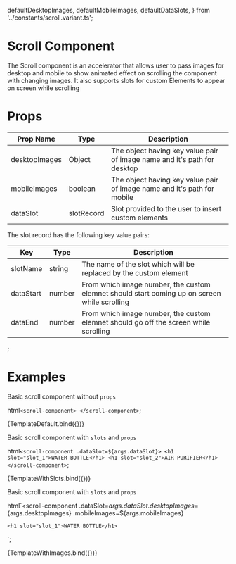   defaultDesktopImages,
  defaultMobileImages,
  defaultDataSlots,
} from '../constants/scroll.variant.ts';

# Scroll Component

The Scroll component is an accelerator that allows user to pass images for desktop and mobile to show animated effect on scrolling the component with changing images. It also supports slots for custom Elements to appear on screen while scrolling

# Props

| Prop Name     | Type       | Description                                                              |
| ------------- | ---------- | ------------------------------------------------------------------------ |
| desktopImages | Object     | The object having key value pair of image name and it's path for desktop |
| mobileImages  | boolean    | The object having key value pair of image name and it's path for mobile  |
| dataSlot      | slotRecord | Slot provided to the user to insert custom elements                      |

The slot record has the following key value pairs:

| Key       | Type   | Description                                                                                  |
| --------- | ------ | -------------------------------------------------------------------------------------------- |
| slotName  | string | The name of the slot which will be replaced by the custom element                            |
| dataStart | number | From which image number, the custom elemnet should start coming up on screen while scrolling |
| dataEnd   | number | From which image number, the custom elemnet should go off the screen while scrolling         |


<Meta title="Accelerators/Scroll" />;

# Examples

Basic  scroll component without `props`

  html`<scroll-component> </scroll-component>`;

<Canvas columns={1}>
  <Story name="default">{TemplateDefault.bind({})}</Story>
</Canvas>

Basic scroll component with `slots` and `props`

  html`<scroll-component .dataSlot=${args.dataSlot}>
    <h1 slot="slot_1">WATER BOTTLE</h1>
    <h1 slot="slot_2">AIR PURIFIER</h1>
  </scroll-component>`;

<Canvas columns={1}>
  <Story
    name="withSlots"
    args={{
      dataSlot: [
        {
          dataStart: 1,
          dataEnd: 2,
          slotName: 'slot_1',
        },
        {
          dataStart: 3,
          dataEnd: 5,
          slotName: 'slot_2',
        },
      ],
    }}
  >
    {TemplateWithSlots.bind({})}
  </Story>
</Canvas>

Basic  scroll component with `slots` and `props`

  html`<scroll-component
    .dataSlot=${args.dataSlot}
    .desktopImages=${args.desktopImages}
    .mobileImages=${args.mobileImages}
  >
    <h1 slot="slot_1">WATER BOTTLE</h1>
  </scroll-component>`;

<Canvas columns={1}>
  <Story
    name="withImages"
    args={{
      dataSlot: defaultDataSlots,
      desktopImages: defaultDesktopImages,
      mobileImages: defaultMobileImages,
    }}
  >
    {TemplateWithImages.bind({})}
  </Story>
</Canvas>

